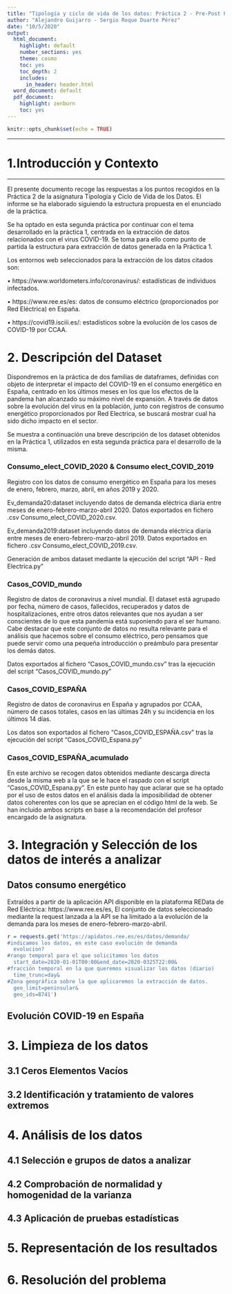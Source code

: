 ---
title: "Tipología y ciclo de vida de los datos: Práctica 2 - Pre-Post Procesado de datos"
author: "Alejandro Guijarro - Sergio Roque Duarte Pérez"
date: "10/5/2020"
output: 
  html_document:
    highlight: default
    number_sections: yes
    theme: cosmo
    toc: yes
    toc_depth: 2
    includes:
      in_header: header.html
  word_document: default
  pdf_document:
    highlight: zenburn
    toc: yes
---

```{r setup, include=FALSE}
knitr::opts_chunk$set(echo = TRUE)
```
******
# 1.Introducción y Contexto
******

El presente documento recoge las respuestas a los puntos recogidos en la Práctica 2 de la asignatura Tipología y Ciclo de Vida de los Datos. El informe se ha elaborado siguiendo la estructura propuesta en el enunciado de la práctica.

Se ha optado en esta segunda práctica por continuar con el tema desarrollado en la práctica 1, centrada en la extracción de datos relacionados con el virus COVID-19.
Se toma para ello como punto de partida la estructura para extracción de datos generada en la Práctica 1.

Los entornos web seleccionados para la extracción de los datos citados son:

•	https://www.worldometers.info/coronavirus/: estadísticas de individuos infectados.

•	https://www.ree.es/es: datos de consumo eléctrico (proporcionados por Red Eléctrica) en España.

•	https://covid19.isciii.es/: estadísticos sobre la evolución de los casos de COVID-19 por CCAA.


# 2. Descripción del Dataset

Dispondremos en la práctica de dos familias de dataframes, definidas con objeto de interpretar el impacto del COVID-19 en el consumo energético en España, centrado en los últimos meses en los que los efectos de la pandema han alcanzado su máximo nivel de expansión. 
A través de datos sobre la evolución del virus en la población, junto con registros de consumo energético proporcionados por Red Electrica, se buscará mostrar cual ha sido dicho impacto en el sector.

Se muestra a continuación una breve descripción de los dataset obtenidos en la Práctica 1, utilizados en esta segunda práctica para el desarrollo de la misma.

### Consumo_elect_COVID_2020 & Consumo elect_COVID_2019

Registro con los datos de consumo energético en España para los meses de enero, febrero, marzo, abril, en años 2019 y 2020.

Ev_demanda20:dataset incluyendo datos de demanda eléctrica diaria entre meses de enero-febrero-marzo-abril 2020. Datos exportados en fichero .csv Consumo_elect_COVID_2020.csv.

Ev_demanda2019:dataset incluyendo datos de demanda eléctrica diaria entre meses de enero-febrero-marzo-abril 2019. Datos exportados en fichero .csv Consumo_elect_COVID_2019.csv.

Generación de ambos dataset mediante la ejecución del script “API - Red Electrica.py”

### Casos_COVID_mundo

Registro de datos de coronavirus a nivel mundial. El dataset está agrupado por fecha, número de casos, fallecidos, recuperados y datos de hospitalizaciones, entre otros datos relevantes que nos ayudan a ser conscientes de lo que esta pandemia está suponiendo para el ser humano. Cabe destacar que este conjunto de datos no resulta relevante para el análisis que hacemos sobre el consumo eléctrico, pero pensamos que puede servir como una pequeña introducción o preámbulo para presentar los demás datos.
 
Datos exportados al fichero “Casos_COVID_mundo.csv” tras la ejecución del script “Casos_COVID_mundo.py”

### Casos_COVID_ESPAÑA

Registro de datos de coronavirus en España y agrupados por CCAA, número de casos totales, casos en las últimas 24h y su incidencia en los últimos 14 días. 

Los datos son exportados al fichero “Casos_COVID_ESPAÑA.csv” tras la ejecución del script “Casos_COVID_Espana.py”

### Casos_COVID_ESPAÑA_acumulado

En este archivo se recogen datos obtenidos mediante descarga directa desde la misma web a la que se le hace el raspado con el script “Casos_COVID_Espana.py”. En este punto hay que aclarar que se ha optado por el uso de estos datos en el análisis dada la imposibilidad de obtener datos coherentes con los que se aprecian en el código html de la web. Se han incluido ambos scripts en base a la recomendación del profesor encargado de la asignatura.




# 3. Integración y Selección de los datos de interés a analizar

## Datos consumo energético

Extraídos a partir de la aplicación API disponible en la plataforma REData de Red Eléctrica: https://www.ree.es/es, 
El conjunto de datos seleccionado mediante la request lanzada a la API se ha limitado a la evolución de la demanda para los meses de enero-febrero-marzo-abril. 
```{r eval=FALSE}
r = requests.get('https://apidatos.ree.es/es/datos/demanda/
#indicamos los datos, en este caso evolución de demanda
  evolucion?
#rango temporal para el que solicitamos los datos
  start_date=2020-01-01T00:00&end_date=2020-0325T22:00&
#fracción temporal en la que queremos visualizar los datos (diario)
  time_trunc=day&
#Zona geográfica sobre la que aplicaremos la extracción de datos.
  geo_limit=peninsular&
  geo_ids=8741')
```

## Evolución COVID-19 en España

# 3. Limpieza de los datos

## 3.1 Ceros Elementos Vacíos

## 3.2 Identificación y tratamiento de valores extremos

# 4. Análisis de los datos

## 4.1 Selección e grupos de datos a analizar

## 4.2 Comprobación de normalidad y homogenidad de la varianza

## 4.3 Aplicación de pruebas estadísticas

# 5. Representación de los resultados

# 6. Resolución del problema




